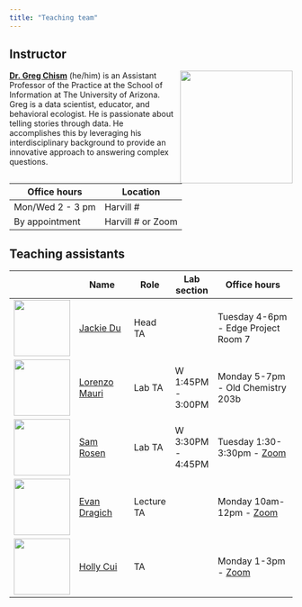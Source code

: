 ```yaml
---
title: "Teaching team"
---
```


## Instructor

![](images/team/greg.png){style="float:right;padding: 0 0 0 10px;" fig-alt="Headshot of Dr. Mine Çetinkaya-Rundel" width="200"}

[**Dr. Greg Chism**](https://gregtchism.com) (he/him) is an Assistant Professor of the Practice at the School of Information at The University of Arizona. Greg is a data scientist, educator, and behavioral ecologist. He is passionate about telling stories through data. He accomplishes this by leveraging his interdisciplinary background to provide an innovative approach to answering complex questions.

| Office hours     | Location           |
|------------------|--------------------|
| Mon/Wed 2 - 3 pm | Harvill \#         |
| By appointment   | Harvill \# or Zoom |

## Teaching assistants

|                                           | Name                                                            | Role       | Lab section       | Office hours                                                                                                 |
|-------------------------------------------|-----------------------------------------------------------------|------------|-------------------|--------------------------------------------------------------------------------------------------------------|
| ![](images/team/jackie.png){width="100"}  | [Jackie Du](https://www.linkedin.com/in/jacquelyn-du)           | Head TA    |                   | Tuesday 4-6pm - Edge Project Room 7                                                                          |
| ![](images/team/lorenzo.png){width="100"} | [Lorenzo Mauri](https://scholars.duke.edu/person/lorenzo.mauri) | Lab TA     | W 1:45PM - 3:00PM | Monday 5-7pm - Old Chemistry 203b                                                                            |
| ![](images/team/sam.png){width="100"}     | [Sam Rosen](https://samgrosen.github.io/)                       | Lab TA     | W 3:30PM - 4:45PM | Tuesday 1:30-3:30pm - [Zoom](https://sakai.duke.edu/portal/directtool/c3f055cb-2cdc-4527-a88e-b75d1162784c/) |
| ![](images/team/evan.png){width="100"}    | [Evan Dragich](https://www.linkedin.com/in/evandragich/)        | Lecture TA |                   | Monday 10am-12pm - [Zoom](https://sakai.duke.edu/portal/directtool/c3f055cb-2cdc-4527-a88e-b75d1162784c/)    |
| ![](images/team/holly.png){width="100"}   | [Holly Cui](https://www.linkedin.com/in/holly-cui-4b4520236/)   | TA         |                   | Monday 1-3pm - [Zoom](https://sakai.duke.edu/portal/directtool/c3f055cb-2cdc-4527-a88e-b75d1162784c/)        |
